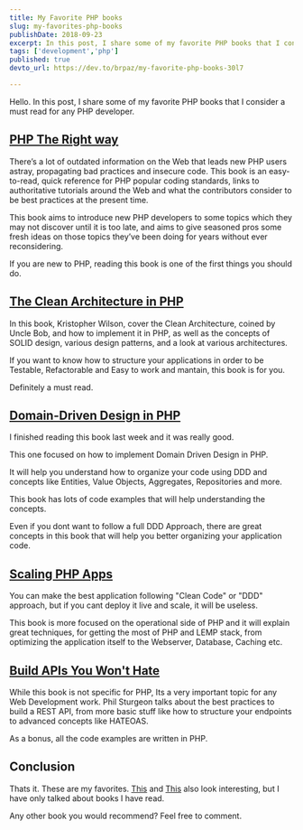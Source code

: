 ```yaml
---
title: My Favorite PHP books
slug: my-favorites-php-books
publishDate: 2018-09-23
excerpt: In this post, I share some of my favorite PHP books that I consider a must read for any PHP developer.
tags: ['development','php']
published: true
devto_url: https://dev.to/brpaz/my-favorite-php-books-30l7

---
```


Hello.
In this post, I share some of my favorite PHP books that I consider a must read for any PHP developer.

## [PHP The Right way](https://leanpub.com/phptherightway)

<Picture src={phpTheRightWayCover} alt="PHP The Right Way book cover" />

There’s a lot of outdated information on the Web that leads new PHP users astray, propagating bad practices and insecure code. This book is an easy-to-read, quick reference for PHP popular coding standards, links to authoritative tutorials around the Web and what the contributors consider to be best practices at the present time.

This book aims to introduce new PHP developers to some topics which they may not discover until it is too late, and aims to give seasoned pros some fresh ideas on those topics they’ve been doing for years without ever reconsidering.

If you are new to PHP, reading this book is one of the first things you should do.

## [The Clean Architecture in PHP](https://leanpub.com/cleanphp)

<Picture src={theCleanArchitectureCover} alt="The Clean Architecture in PHP book cover"/>

In this book, Kristopher Wilson, cover the Clean Architecture, coined by Uncle Bob, and how to implement it in PHP, as well as the concepts of SOLID design, various design patterns, and a look at various architectures.

If you want to know how to structure your applications in order to be Testable, Refactorable and Easy to work and mantain, this book is for you.

Definitely a must read.

## [Domain-Driven Design in PHP](https://leanpub.com/ddd-in-php)

<Picture src={dddCover} alt="Domain-Driven Design in PHP Book cover" />

I finished reading this book last week and it was really good.

This one focused on how to implement Domain Driven Design in PHP.

It will help you understand how to organize your code using DDD and concepts like Entities, Value Objects, Aggregates, Repositories and more.

This book has lots of code examples that will help understanding the concepts.

Even if you dont want to follow a full DDD Approach, there are great concepts in this book that will help you better organizing your application code.

## [Scaling PHP Apps](https://www.scalingphpbook.com/)

<Picture src={scalingPHPAppsCover} alt="Scalling PHP Apps book cover" />

You can make the best application following "Clean Code" or "DDD" approach, but if you cant deploy it live and scale, it will be useless.

This book is more focused on the operational side of PHP and it will explain great techniques, for getting the most of PHP and LEMP stack, from optimizing the application itself to the Webserver, Database, Caching etc.

## [Build APIs You Won't Hate](https://leanpub.com/build-apis-you-wont-hate)

<Picture src={buildApisCover} alt="Build APis you won´t Hate book cover"/>

While this book is not specific for PHP, Its a very important topic for any Web Development work. Phil Sturgeon talks about the best practices to build a REST API, from more basic stuff like how to structure your endpoints to advanced concepts like HATEOAS.

As a bonus, all the code examples are written in PHP.

## Conclusion

Thats it. These are my favorites. [This](https://leanpub.com/mlaphp) and [This](https://leanpub.com/the-essentials-of-object-oriented-php) also look interesting, but I have only talked about books I have read.

Any other book you would recommend? Feel free to comment.
